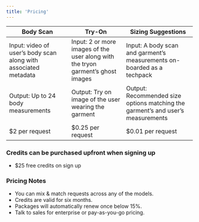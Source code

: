 ```yaml
---
title: 'Pricing'
---
```

<div className="table-responsive">
  <table>
    <thead>
      <tr>
        <th>Body Scan</th>
        <th>Try-On</th>
        <th>Sizing Suggestions</th>
      </tr>
    </thead>
    <tbody>
      <tr>
        <td>Input: video of user’s body scan along with associated metadata</td>
        <td>Input: 2 or more images of the user along with the tryon garment’s ghost images</td>
        <td>Input: A body scan and garment’s measurements on-boarded as a techpack</td>
      </tr>
      <tr>
        <td>Output: Up to 24 body measurements</td>
        <td>Output: Try on image of the user wearing the garment</td>
        <td>Output: Recommended size options matching the garment’s and user’s measurements</td>
      </tr>
      <tr>
        <td>$2 per request</td>
        <td>$0.25 per request</td>
        <td>$0.01 per request</td>
      </tr>
    </tbody>
  </table>
</div>

### Credits can be purchased upfront when signing up
- $25 free credits on sign up

### Pricing Notes

- You can mix & match requests across any of the models.
- Credits are valid for six months.
- Packages will automatically renew once below 15%.
- Talk to sales for enterprise or pay-as-you-go pricing.
